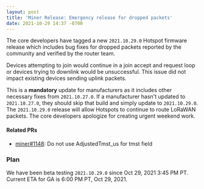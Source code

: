 ```yaml
---
layout: post
title: 'Miner Release: Emergency release for dropped packets'
date: 2021-10-29 14:37 -0700
---
```


The core developers have tagged a new `2021.10.29.0` Hotspot firmware release which includes bug
fixes for dropped packets reported by the community and verified by the router team.

<!--truncate-->

Devices attempting to join would continue in a join accept and request loop or devices trying to
downlink would be unsuccessful. This issue did not impact existing devices sending uplink packets.

This is a **mandatory** update for manufacturers as it includes other necessary fixes from
`2021.10.27.0`. If a manufacturer hasn't updated to `2021.10.27.0`, they should skip that build and
simply update to `2021.10.29.0`. The `2021.10.29.0` release will allow Hotspots to continue to route
LoRaWAN packets. The core developers apologize for creating urgent weekend work.

#### Related PRs

- [miner#1148](https://github.com/helium/miner/pull/1148): Do not use AdjustedTmst_us for tmst field

### Plan

We have been beta testing `2021.10.29.0` since Oct 29, 2021 3:45 PM PT. Current ETA for GA is 6:00
PM PT, Oct 29, 2021.
